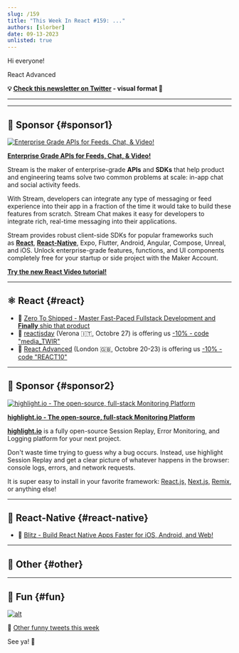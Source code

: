 ```yaml
---
slug: /159
title: "This Week In React #159: ..."
authors: [slorber]
date: 09-13-2023
unlisted: true
---
```


Hi everyone!

React Advanced

<!-- truncate -->

**💡 [Check this newsletter on Twitter](https://slo.im/thread) - visual format 🎨**

---


<Support />

---

## 💸 Sponsor {#sponsor1}

[![Enterprise Grade APIs for Feeds, Chat, & Video!](/emails/issues/153/stream.jpg)](https://getstream.io/video/voice-calling/?utm_source=thisweekinreact&utm_medium=sponsorship&utm_content=&utm_campaign=thisweekinreact_July2023_video_klmh22)

[**Enterprise Grade APIs for Feeds, Chat, & Video!**](https://getstream.io/video/docs/react/?utm_source=thisweekinreact&utm_medium=sponsorship&utm_content=&utm_campaign=thisweekinreact_July2023_video_klmh22)

Stream is the maker of enterprise-grade **APIs** and **SDKs** that help product and engineering teams solve two common problems at scale: in-app chat and social activity feeds.

With Stream, developers can integrate any type of messaging or feed experience into their app in a fraction of the time it would take to build these features from scratch. Stream Chat makes it easy for developers to integrate rich, real-time messaging into their applications.

Stream provides robust client-side SDKs for popular frameworks such as [**React**](https://getstream.io/chat/sdk/react/?utm_source=thisweekinreact&utm_medium=sponsorship&utm_content=&utm_campaign=thisweekinreact_July2023_video_klmh22), [**React-Native**](https://getstream.io/chat/sdk/react-native/?utm_source=thisweekinreact&utm_medium=sponsorship&utm_content=&utm_campaign=thisweekinreact_July2023_video_klmh22), Expo, Flutter, Android, Angular, Compose, Unreal, and iOS.
Unlock enterprise-grade features, functions, and UI components completely free for your startup or side project with the Maker Account.

[**Try the new React Video tutorial!**](https://getstream.io/video/docs/react/?utm_source=thisweekinreact&utm_medium=sponsorship&utm_content=&utm_campaign=thisweekinreact_July2023_video_klmh22)

---

## ⚛️ React {#react}

<Todo />

- 💸 [Zero To Shipped - Master Fast-Paced Fullstack Development and **Finally** ship that product](https://www.zerotoshipped.com/)
- 👥 [reactjsday](https://2023.reactjsday.it/) (Verona 🇮🇹, Octobre 27) is offering us [-10% - code "media_TWIR"](https://ti.to/grusp/reactjsday-2023/discount/media_TWIR)
- 👥 [React Advanced](https://reactadvanced.com/?utm_source=email&utm_medium=thisweekinreact) (London 🇬🇧, Octobre 20-23) is offering us [-10% - code "REACT10"](https://ti.to/gitnation/react-advanced-london-2023/discount/REACT10)

<SubscribeFormEmbed placement="middle" />

---

## 💸 Sponsor {#sponsor2}

[![highlight.io - The open-source, full-stack Monitoring Platform](/emails/issues/159/highlight.jpg)](http://highlight.io)

[**highlight.io - The open-source, full-stack Monitoring Platform**](http://highlight.io)

[**highlight.io**](http://highlight.io) is a fully open-source Session Replay, Error Monitoring, and Logging platform for your next project.

Don't waste time trying to guess why a bug occurs. Instead, use highlight Session Replay and get a clear picture of whatever happens in the browser: console logs, errors, and network requests.

It is super easy to install in your favorite framework: [React.js,](https://www.highlight.io/docs/getting-started/client-sdk/reactjs) [Next.js,](https://www.highlight.io/docs/getting-started/fullstack-frameworks/next-js) [Remix](https://www.highlight.io/docs/getting-started/fullstack-frameworks/remix), or anything else!

---

## 📱 React-Native {#react-native}

- 💸 [Blitz - Build React Native Apps Faster for iOS, Android, and Web!](https://www.blitz-rn.com/)

<Todo />

---

## 🔀 Other {#other}

<Todo />

---

## 🤭 Fun {#fun}

<Todo />

[![alt](/emails/issues/122/meme.jpg)](https://twitter.com/TODOTODOTODOTODOTODOTODOTODOTODOTODOTODO)

🤣 [Other funny tweets this week](https://twitter.com/TODOTODOTODOTODOTODOTODOTODOTODOTODOTODO)

See ya! 👋
